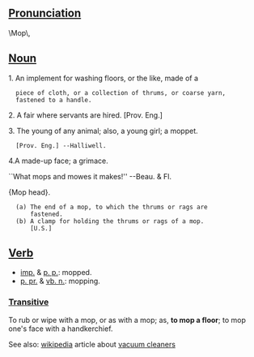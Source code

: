 ==[[Pronunciation]]==
\Mop\, 


==[[Noun]]==

1. An implement for washing floors, or the like, made of a
   piece of cloth, or a collection of thrums, or coarse yarn,
   fastened to a handle.

2. A fair where servants are hired. [Prov. Eng.]

3. The young of any animal; also, a young girl; a moppet.
   [Prov. Eng.] --Halliwell.

4.A made-up face; a grimace.

``What mops and mowes it makes!'' --Beau. & Fl.

{Mop head}.
   (a) The end of a mop, to which the thrums or rags are
       fastened.
   (b) A clamp for holding the thrums or rags of a mop.
       [U.S.]
==[[Verb]]==
*[[imp.]] & [[p. p.]]: mopped.
*[[p. pr.]] & [[vb. n.]]: mopping.

===[[Transitive]]===

To rub or wipe with a mop, or as with a mop; as, '''to mop a floor'''; to mop one's face with a handkerchief.


See also: [[wikipedia]] article about [[w:vacuum cleaner|vacuum cleaners]]